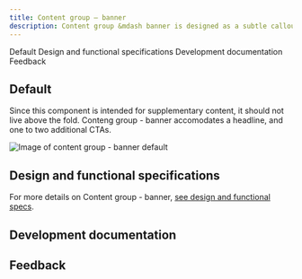 ```yaml
---
title: Content group – banner
description: Content group &mdash banner is designed as a subtle callout, intended for tangential information or announcements supplementary to the page's main focus.
---
```



<ComponentDescription name="Content group — banner" type="layout" />

<AnchorLinks>

<AnchorLink>Default</AnchorLink>
<AnchorLink>Design and functional specifications</AnchorLink>
<AnchorLink>Development documentation</AnchorLink>
<AnchorLink>Feedback</AnchorLink>

</AnchorLinks>

## Default

Since this component is intended for supplementary content, it should not live above the fold. Conteng group - banner accomodates a headline, and one to two additional CTAs.

![Image of content group - banner default](../../images/component/content-group-banner/default.jpg)


## Design and functional specifications

For more details on Content group - banner, <a href="https://ibm.box.com/s/tqp7c0wm99ha0b7jrm0sqhq3whwdjv84" target="_blank" rel="noreferrer noopener nofollow">see design and functional specs</a>.

## Development documentation

<ComponentStatus name="Content group — banner" type="layout" />

## Feedback

<ComponentFeedback />
